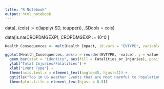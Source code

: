 ```yaml
---
title: "R Notebook"
output: html_notebook
---
```



data[,  (cols) := c(lapply(.SD, toupper)), .SDcols = cols]

data[is.na(CROPDMGEXP), CROPDMGEXP := 10^0 ]

```r
Health_Consequences <- melt(Health_Impact, id.vars = "EVTYPE", variable.name = "Fatalities_or_Injuries")

ggplot(Health_Consequences, aes(x = reorder(EVTYPE, -value), y = value)) + 
  geom_bar(stat = "identity", aes(fill = Fatalities_or_Injuries), position = "dodge") + 
  ylab("Total Injuries/Fatalities") + 
  xlab("Event Type") + 
  theme(axis.text.x = element_text(angle=45, hjust=1)) + 
  ggtitle("Top 10 US Weather Events that are Most Harmful to Population") + 
  theme(plot.title = element_text(hjust = 0.5))
```

